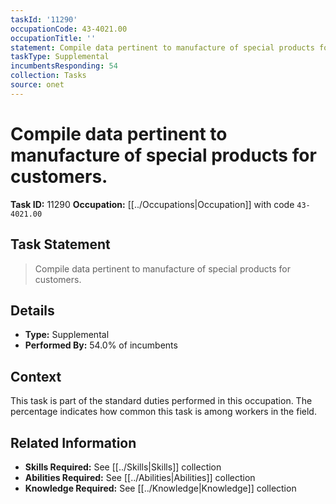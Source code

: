 ```yaml
---
taskId: '11290'
occupationCode: 43-4021.00
occupationTitle: ''
statement: Compile data pertinent to manufacture of special products for customers.
taskType: Supplemental
incumbentsResponding: 54
collection: Tasks
source: onet
---
```

# Compile data pertinent to manufacture of special products for customers.

**Task ID:** 11290
**Occupation:** [[../Occupations|Occupation]] with code `43-4021.00`

## Task Statement

> Compile data pertinent to manufacture of special products for customers.

## Details

- **Type:** Supplemental
- **Performed By:** 54.0% of incumbents

## Context

This task is part of the standard duties performed in this occupation. The percentage indicates how common this task is among workers in the field.

## Related Information

- **Skills Required:** See [[../Skills|Skills]] collection
- **Abilities Required:** See [[../Abilities|Abilities]] collection
- **Knowledge Required:** See [[../Knowledge|Knowledge]] collection
